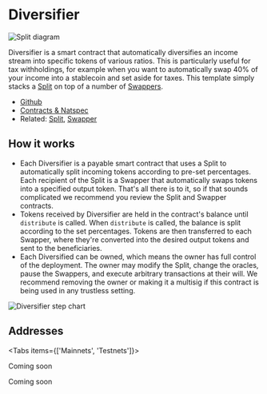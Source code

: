 
# Diversifier

![Split diagram](./img/diversifier_diagram.png)

Diversifier is a smart contract that automatically diversifies an income stream
into specific tokens of various ratios. This is particularly useful for tax
withholdings, for example when you want to automatically swap 40% of your income
into a stablecoin and set aside for taxes. This template simply stacks a
[Split](/core/split) on top of a number of [Swappers](/core/swapper).

- [Github](https://github.com/0xSplits/splits-diversifier)
- [Contracts & Natspec](https://github.com/0xSplits/splits-diversifier/tree/main/src)
- Related: [Split](/core/split), [Swapper](/core/swapper)

## How it works

- Each Diversifier is a payable smart contract that uses a Split to
  automatically split incoming tokens according to pre-set percentages. Each
  recipient of the Split is a Swapper that automatically swaps tokens into a
  specified output token. That's all there is to it, so if that sounds
  complicated we recommend you review the Split and Swapper contracts.
- Tokens received by Diversifier are held in the contract's balance until
  `distribute` is called. When `distribute` is called, the balance is split
  according to the set percentages. Tokens are then transferred to each Swapper,
  where they're converted into the desired output tokens and sent to the
  beneficiaries.
- Each Diversified can be owned, which means the owner has full control of the
  deployment. The owner may modify the Split, change the oracles, pause the
  Swappers, and execute arbitrary transactions at their will. We recommend
  removing the owner or making it a multisig if this contract is being used in
  any trustless setting.

![Diversifier step chart](./img/diversifier_sequence.png)

## Addresses

<Tabs items={['Mainnets', 'Testnets']}>

<Tab>

Coming soon

</Tab>

<Tab>

Coming soon

</Tab>

</Tabs>
